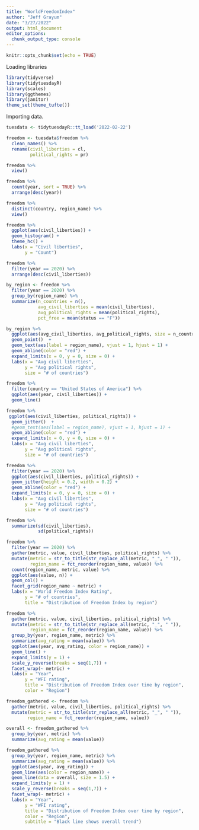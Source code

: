 ```yaml
---
title: "WorldFreedomIndex"
author: "Jeff Grayum"
date: "3/27/2022"
output: html_document
editor_options: 
  chunk_output_type: console
---
```


```r
knitr::opts_chunk$set(echo = TRUE)
```

Loading libraries
```r
library(tidyverse)
library(tidytuesdayR)
library(scales)
library(ggthemes)
library(janitor)
theme_set(theme_tufte())
```

Importing data.
```r
tuesdata <- tidytuesdayR::tt_load('2022-02-22')

freedom <- tuesdata$freedom %>%
  clean_names() %>%
  rename(civil_liberties = cl,
         political_rights = pr)

freedom %>% 
  view()

freedom %>%
  count(year, sort = TRUE) %>%
  arrange(desc(year))

freedom %>%
  distinct(country, region_name) %>%
  view()
```


```r
freedom %>%
  ggplot(aes(civil_liberties)) +
  geom_histogram() +
  theme_hc() +
  labs(x = "Civil liberties",
       y = "Count")

freedom %>%
  filter(year == 2020) %>%
  arrange(desc(civil_liberties))

by_region <- freedom %>%
  filter(year == 2020) %>%
  group_by(region_name) %>%
  summarize(n_countries = n(),
            avg_civil_liberties = mean(civil_liberties),
            avg_political_rights = mean(political_rights),
            pct_free = mean(status == "F"))

by_region %>%
  ggplot(aes(avg_civil_liberties, avg_political_rights, size = n_countries)) +
  geom_point()  +
  geom_text(aes(label = region_name), vjust = 1, hjust = 1) +
  geom_abline(color = "red") + 
  expand_limits(x = 0, y = 0, size = 0) +
  labs(x = "Avg civil liberties",
       y = "Avg political rights",
       size = "# of countries") 

freedom %>%
  filter(country == "United States of America") %>%
  ggplot(aes(year, civil_liberties)) +
  geom_line()

```


```r
freedom %>%
 ggplot(aes(civil_liberties, political_rights)) +
  geom_jitter()  +
  #geom_text(aes(label = region_name), vjust = 1, hjust = 1) +
  geom_abline(color = "red") + 
  expand_limits(x = 0, y = 0, size = 0) +
  labs(x = "Avg civil liberties",
       y = "Avg political rights",
       size = "# of countries") 

freedom %>%
  filter(year == 2020) %>%
  ggplot(aes(civil_liberties, political_rights)) +
  geom_jitter(height = 0.2, width = 0.2) +
  geom_abline(color = "red") + 
  expand_limits(x = 0, y = 0, size = 0) +
  labs(x = "Avg civil liberties",
       y = "Avg political rights",
       size = "# of countries") 

freedom %>%
  summarize(sd(civil_liberties),
            sd(political_rights))

freedom %>%
  filter(year == 2020) %>%
  gather(metric, value, civil_liberties, political_rights) %>%
  mutate(metric = str_to_title(str_replace_all(metric, "_", " ")),
         region_name = fct_reorder(region_name, value)) %>%
  count(region_name, metric, value) %>%
  ggplot(aes(value, n)) +
  geom_col() +
  facet_grid(region_name ~ metric) +
  labs(x = "World Freedom Index Rating",
       y = "# of countries",
       title = "Distribution of Freedom Index by region")
```

```r
freedom %>%
  gather(metric, value, civil_liberties, political_rights) %>%
  mutate(metric = str_to_title(str_replace_all(metric, "_", " ")),
         region_name = fct_reorder(region_name, value)) %>%
  group_by(year, region_name, metric) %>%
  summarize(avg_rating = mean(value)) %>%
  ggplot(aes(year, avg_rating, color = region_name)) +
  geom_line() +
  expand_limits(y = 1) +
  scale_y_reverse(breaks = seq(1,7)) +
  facet_wrap(~ metric) +
  labs(x = "Year",
       y = "WFI rating",
       title = "Distribution of Freedom Index over time by region",
       color = "Region")

freedom_gathered <- freedom %>%
  gather(metric, value, civil_liberties, political_rights) %>%
  mutate(metric = str_to_title(str_replace_all(metric, "_", " ")),
        region_name = fct_reorder(region_name, value))

overall <- freedom_gathered %>%
  group_by(year, metric) %>%
  summarize(avg_rating = mean(value))

freedom_gathered %>%
  group_by(year, region_name, metric) %>%
  summarize(avg_rating = mean(value)) %>%
  ggplot(aes(year, avg_rating)) +
  geom_line(aes(color = region_name)) +
  geom_line(data = overall, size = 1.5) +
  expand_limits(y = 1) +
  scale_y_reverse(breaks = seq(1,7)) +
  facet_wrap(~ metric) +
  labs(x = "Year",
       y = "WFI rating",
       title = "Distribution of Freedom Index over time by region",
       color = "Region",
       subtitle = "Black line shows overall trend")

```



